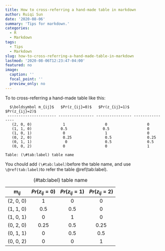 ```yaml
---
title: How to cross-referring a hand-made table in markdown
author: Ruiqi Sun
date: '2020-08-06'
summary: 'Tips for markdown.'
categories:
  - R
  - Markdown
tags:
  - Tips
  - Markdown
slug: how-to-cross-referring-a-hand-made-table-in-markdown
lastmod: '2020-08-06T12:23:47-04:00'
featured: no
image:
  caption: ''
  focal_point: ''
  preview_only: no
---
```


To to cross-referring a hand-made table like this:


      $\boldsymbol m_{ij}$   $Pr(z_{ij}=0)$   $Pr(z_{ij}=1)$   $Pr(z_{ij}=2)$     
     ---------------------- ---------------- ---------------- ---------------- 
       (2, 0, 0)              1                  0                  0             
       (1, 1, 0)             0.5                0.5                 0             
       (1, 0, 1)              0                  1                  0             
       (0, 2, 0)              0.25               0.5                0.25           
       (0, 1, 1)               0                 0.5                0.5            
       (0, 0, 2)              0                  0                  1  

    Table: (\#tab:label) table name

You chould add `(\#tab:label)`before the table name, and use `\@ref(tab:label)`to refer the table \@ref(tab:label).

  $\boldsymbol m_{ij}$   $Pr(z_{ij} = 0)$   $Pr(z_{ij} = 1)$   $Pr(z_{ij} = 2)$     
 ---------------------- ------------------ ------------------ ------------------ 
       (2, 0, 0)              1                  0                  0             
       (1, 1, 0)             0.5                0.5                 0             
       (1, 0, 1)              0                  1                  0             
       (0, 2, 0)              0.25               0.5                0.25           
       (0, 1, 1)               0                 0.5                0.5            
       (0, 0, 2)              0                  0                  1  

Table: (\#tab:label) table name


